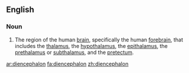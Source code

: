 ==English==

===Noun===
{{wikipedia}}
{{en-noun|pl=diencephalons|pl2=diencephala}}

# {{anatomy}} The region of the human [[brain]], specifically the human [[forebrain]], that includes the [[thalamus]], the [[hypothalamus]], the [[epithalamus]], the [[prethalamus]] or [[subthalamus]], and the [[pretectum]].

[[ar:diencephalon]]
[[fa:diencephalon]]
[[zh:diencephalon]]